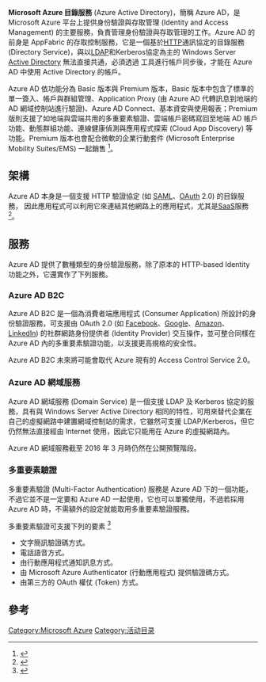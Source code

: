 '''Microsoft Azure 目錄服務''' (Azure Active Directory)，簡稱 Azure AD，是 Microsoft Azure 平台上提供身份驗證與存取管理 (Identity and Access Management) 的主要服務，負責管理身份驗證與存取管理的工作。Azure AD 的前身是 AppFabric 的存取控制服務，它是一個基於[[HTTP|HTTP]]通訊協定的目錄服務 (Directory Service)，與以[[LDAP|LDAP]]和Kerberos協定為主的 Windows Server [[Active_Directory|Active Directory]] 無法直接共通，必須透過 {{Link-en|Azure AD Connect|Azure AD Connect}} 工具進行帳戶同步後，才能在 Azure AD 中使用 Active Directory 的帳戶。

Azure AD 依功能分為 Basic 版本與 Premium 版本，Basic 版本中包含了標準的單一簽入、帳戶與群組管理、Application Proxy (由 Azure AD 代轉訊息到地端的 AD 網域控制站進行驗證)、Azure AD Connect、基本資安與使用報表；Premium 版則支援了如地端與雲端共用的多重要素驗證、雲端帳戶密碼寫回至地端 AD 帳戶功能、動態群組功能、連線健康偵測與應用程式探索 (Cloud App Discovery) 等功能。Premium 版本也會配合微軟的企業行動套件 (Microsoft Enterprise Mobility Suites/EMS) 一起銷售 <ref>{{Cite web |url=https://www.microsoft.com/en-us/server-cloud/enterprise-mobility/overview.aspx |title=Microsoft Enterprise Mobility Suite Overview |accessdate=2016-03-20 |archive-date=2016-05-07 |archive-url=https://web.archive.org/web/20160507214900/http://www.microsoft.com/en-us/server-cloud/enterprise-mobility/overview.aspx |dead-url=no }}</ref>。

== 架構 ==

Azure AD 本身是一個支援 HTTP 驗證協定 (如 [[SAML|SAML]]、[[OAuth|OAuth]] 2.0) 的目錄服務， 因此應用程式可以利用它來連結其他網路上的應用程式，尤其是[[SaaS|SaaS]]服務 <ref>{{Cite web |url=https://azure.microsoft.com/en-us/documentation/articles/active-directory-sso-integrate-saas-apps/ |title=Integrate Azure Active Directory single sign-on with SaaS apps |accessdate=2016-03-20 |archive-date=2016-08-02 |archive-url=https://web.archive.org/web/20160802085937/https://azure.microsoft.com/en-us/documentation/articles/active-directory-sso-integrate-saas-apps/ |dead-url=no }}</ref>。

== 服務 ==

Azure AD 提供了數種類型的身份驗證服務，除了原本的 HTTP-based Identity 功能之外，它還實作了下列服務。

=== Azure AD B2C ===

Azure AD B2C 是一個為消費者端應用程式 (Consumer Application) 所設計的身份驗證服務，可支援由 OAuth 2.0 (如 [[Facebook|Facebook]]、[[Google|Google]]、[[Amazon|Amazon]]、[[LinkedIn|LinkedIn]]) 的社群網路身份提供者 (Identity Provider) 交互操作，並可整合同樣在 Azure AD 內的多重要素驗證功能，以支援更高規格的安全性。

Azure AD B2C 未來將可能會取代 Azure 現有的 Access Control Service 2.0。

=== Azure AD 網域服務 ===

Azure AD 網域服務 (Domain Service) 是一個支援 LDAP 及 Kerberos 協定的服務，具有與 Windows Server Active Directory 相同的特性，可用來替代企業在自己的虛擬網路中建置網域控制站的需求，它雖然可支援 LDAP/Kerberos，但它仍然無法直接經由 Internet 使用，因此它只能用在 Azure 的虛擬網路內。

Azure AD 網域服務截至 2016 年 3 月時仍然在公開預覽階段。

=== 多重要素驗證 ===

多重要素驗證 (Multi-Factor Authentication) 服務是 Azure AD 下的一個功能，不過它並不是一定要和 Azure AD 一起使用，它也可以單獨使用，不過若採用 Azure AD 時，不需額外的設定就能取用多重要素驗證服務。

多重要素驗證可支援下列的要素 <ref>{{Cite web |url=https://azure.microsoft.com/en-us/documentation/articles/multi-factor-authentication-how-it-works/ |title=How Azure Multi-Factor Authentication works |accessdate=2016-03-20 |archive-date=2016-08-27 |archive-url=https://web.archive.org/web/20160827135112/https://azure.microsoft.com/en-us/documentation/articles/multi-factor-authentication-how-it-works/ |dead-url=no }}</ref>

* 文字簡訊驗證碼方式。
* 電話語音方式。
* 由行動應用程式通知訊息方式。
* 由 Microsoft Azure Authenticator (行動應用程式) 提供驗證碼方式。
* 由第三方的 OAuth 權仗 (Token) 方式。

== 參考 ==

<references />

{{Microsoft Azure}}

[[Category:Microsoft_Azure|Category:Microsoft Azure]]
[[Category:活动目录|Category:活动目录]]